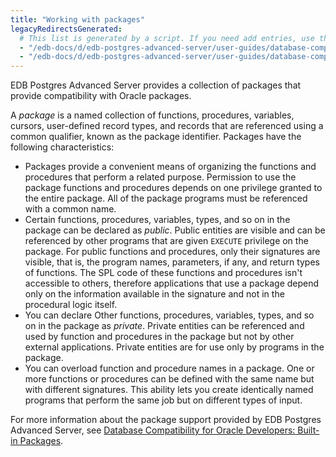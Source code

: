 ```yaml
---
title: "Working with packages"
legacyRedirectsGenerated:
  # This list is generated by a script. If you need add entries, use the `legacyRedirects` key.
  - "/edb-docs/d/edb-postgres-advanced-server/user-guides/database-compatibility-for-oracle-developers-guide/9.6/Database_Compatibility_for_Oracle_Developers_Guide_v9.6.1.089.html"
  - "/edb-docs/d/edb-postgres-advanced-server/user-guides/database-compatibility-for-oracle-developers-guide/9.5/Database_Compatibility_for_Oracle_Developers_Guide.1.183.html"
---
```


<div id="packages" class="registered_link"></div>

EDB Postgres Advanced Server provides a collection of packages that provide compatibility with Oracle packages.

A *package* is a named collection of functions, procedures, variables, cursors, user-defined record types, and records that are referenced using a common qualifier, known as the package identifier. Packages have the following characteristics:

-   Packages provide a convenient means of organizing the functions and procedures that perform a related purpose. Permission to use the package functions and procedures depends on one privilege granted to the entire package. All of the package programs must be referenced with a common name.
-   Certain functions, procedures, variables, types, and so on in the package can be declared as *public*. Public entities are visible and can be referenced by other programs that are given `EXECUTE` privilege on the package. For public functions and procedures, only their signatures are visible, that is, the program names, parameters, if any, and return types of functions. The SPL code of these functions and procedures isn't accessible to others, therefore applications that use a package depend only on the information available in the signature and not in the procedural logic itself.
-   You can declare Other functions, procedures, variables, types, and so on in the package as *private*. Private entities can be referenced and used by function and procedures in the package but not by other external applications. Private entities are for use only by programs in the package.
-   You can overload function and procedure names in a package. One or more functions or procedures can be defined with the same name but with different signatures. This ability lets you create identically named programs that perform the same job but on different types of input.

For more information about the package support provided by EDB Postgres Advanced Server, see [Database Compatibility for Oracle Developers: Built-in Packages](/epas/latest/reference/oracle_compatibility_reference/epas_compat_bip_guide/).